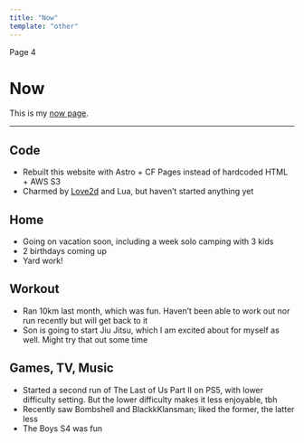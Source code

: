 ```yaml
---
title: "Now"
template: "other"
---
```


Page 4
# Now

This is my [now page](https://nownownow.com/about).

---

## Code

- Rebuilt this website with Astro + CF Pages instead of hardcoded HTML + AWS S3
- Charmed by [Love2d](https://love2d.org/) and Lua, but haven’t started anything yet

## Home

- Going on vacation soon, including a week solo camping with 3 kids
- 2 birthdays coming up
- Yard work!

## Workout

- Ran 10km last month, which was fun. Haven’t been able to work out nor run recently but will get back to it
- Son is going to start Jiu Jitsu, which I am excited about for myself as well. Might try that out some time

## Games, TV, Music

- Started a second run of The Last of Us Part II on PS5, with lower difficulty setting. But the lower difficulty makes it less enjoyable, tbh
- Recently saw Bombshell and BlackkKlansman; liked the former, the latter less
- The Boys S4 was fun
